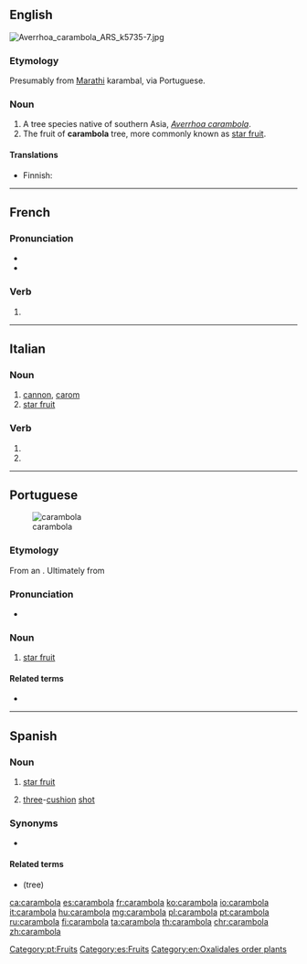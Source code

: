 ==English==
[[File:Averrhoa carambola ARS k5735-7.jpg|thumb]]
{{wikipedia}}
{{wikispecies|Averrhoa carambola}}

===Etymology===
Presumably from [[Marathi]] karambal, via Portuguese.

===Noun===
{{en-noun}}

# A tree species native of southern Asia, ''[[Averrhoa carambola]]''.
# The fruit of '''carambola''' tree, more commonly known as [[star fruit]].

====Translations====
{{trans-top|tree}}
* Finnish: {{t|fi|karambola}}
{{trans-mid}}
{{trans-bottom}}
{{trans-see|fruit|star fruit}}

----

==French==

===Pronunciation===
* {{IPA|lang=fr|/ka.ʁɑ̃.bɔ.la/}}
* {{homophones|lang=fr|carambolas|carambolât}}

===Verb===
{{fr-verb-form}}

# {{inflection of|caramboler||3|s|phis|lang=fr}}

----

==Italian==

===Noun===
{{it-noun|f}}

# [[cannon]], [[carom]] {{gloss|in snooker etc}}
# [[star fruit]]

===Verb===
{{head|it|verb form}}

# {{inflection of|carambolare||3|s|pres|indc|lang=it}}
# {{inflection of|carambolare||2|s|impr|lang=it}}

----

==Portuguese==
[[Image:Averrhoa carambola2.jpg|thumb|carambola]]

===Etymology===
From an {{etyl|mr|pt}} {{m|mr|tr=karambal}}. Ultimately from {{etyl|sa|pt}} {{m|sa|कर्मार|tr=karmā́ra}}

===Pronunciation===
* {{a|Brazil}} {{IPA|/ka.ɾɐ̃.ˈbɔ.la/|lang=pt}}

===Noun===
{{pt-noun|f|s}}

# [[star fruit]] {{gloss|fruit}}

====Related terms====
* {{l|pt|caramboleira}}

[[Category:pt:Fruits]]

----

==Spanish==

===Noun===
{{es-noun|f}}

# [[star fruit]] {{gloss|fruit}}
# {{lb|es|snooker|pool|billiards}} [[three]]-[[cushion]] [[shot]]

===Synonyms===
* {{l|es|tamarindo}}

====Related terms====
* {{m|es|carambolo}} (tree)

[[Category:es:Fruits]]
[[Category:en:Oxalidales order plants]]

[[ca:carambola]]
[[es:carambola]]
[[fr:carambola]]
[[ko:carambola]]
[[io:carambola]]
[[it:carambola]]
[[hu:carambola]]
[[mg:carambola]]
[[pl:carambola]]
[[pt:carambola]]
[[ru:carambola]]
[[fi:carambola]]
[[ta:carambola]]
[[th:carambola]]
[[chr:carambola]]
[[zh:carambola]]